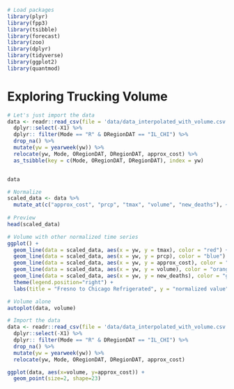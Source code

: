 ```r
# Load packages
library(plyr)
library(fpp3)
library(tsibble)
library(forecast)
library(zoo)
library(dplyr)
library(tidyverse)
library(ggplot2)
library(quantmod)
```

# Exploring Trucking Volume

```r

# Let's just import the data
data <- readr::read_csv(file = 'data/data_interpolated_with_volume.csv') %>%
  dplyr::select(-X1) %>%
  dplyr:: filter(Mode == "R" & DRegionDAT == "IL_CHI") %>%
  drop_na() %>%
  mutate(yw = yearweek(yw)) %>%
  relocate(yw, Mode, ORegionDAT, DRegionDAT, approx_cost) %>%
  as_tsibble(key = c(Mode, ORegionDAT, DRegionDAT), index = yw)


data
```


```r

# Normalize 
scaled_data <- data %>%
  mutate_at(c("approx_cost", "prcp", "tmax", "volume", "new_deaths"), ~(scale(.) %>% as.vector))
  
# Preview
head(scaled_data)

# Volume with other normalized time series
ggplot() + 
  geom_line(data = scaled_data, aes(x = yw, y = tmax), color = "red") +
  geom_line(data = scaled_data, aes(x = yw, y = prcp), color = "blue") +
  geom_line(data = scaled_data, aes(x = yw, y = approx_cost), color = "black") +
  geom_line(data = scaled_data, aes(x = yw, y = volume), color = "orange") +
  geom_line(data = scaled_data, aes(x = yw, y = new_deaths), color = "green") +
  theme(legend.position="right") +
  labs(title = "Fresno to Chicago Refrigerated", y = "normalized value")

# Volume alone
autoplot(data, volume)
```
```r

# Import the data
data <- readr::read_csv(file = 'data/data_interpolated_with_volume.csv') %>%
  dplyr::select(-X1) %>%
  dplyr:: filter(Mode == "R" & DRegionDAT == "IL_CHI") %>%
  drop_na() %>%
  mutate(yw = yearweek(yw)) %>%
  relocate(yw, Mode, ORegionDAT, DRegionDAT, approx_cost)

ggplot(data, aes(x=volume, y=approx_cost)) +
  geom_point(size=2, shape=23)
```



